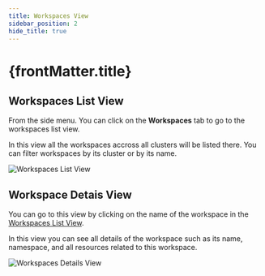 ```yaml
---
title: Workspaces View
sidebar_position: 2
hide_title: true
---
```



<h1>
  {frontMatter.title} <TierLabel tiers="Enterprise" />
</h1>

## Workspaces List View

From the side menu. You can click on the **Workspaces** tab to go to the workspaces list view.

In this view all the workspaces accross all clusters will be listed there. You can filter workspaces by its cluster or by its name.

![Workspaces List View](./list-workspaces-view.png)

## Workspace Detais View

You can go to this view by clicking on the name of the workspace in the [Workspaces List View](#Workspaces-list-view).

In this view you can see all details of the workspace such as its name, namespace, and all resources related to this workspace.

![Workspaces Details View](./workspace-details-view.png)
